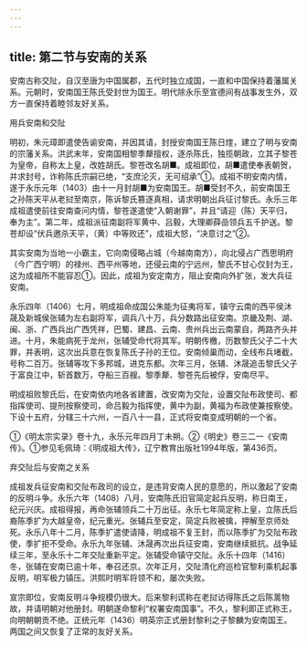 ```yaml
---
---
---
```

title: 第二节与安南的关系
---



安南古称交阯，自汉至唐为中国属郡，五代时独立成国，一直和中国保持着藩属关系。元朝时，安南国王陈氏受封世为国王。明代除永乐至宣德间有战事发生外，双方一直保持着睦邻友好关系。

用兵安南和交阯

明初，朱元璋即遣使告谕安南，并因其请，封授安南国王陈日煃，建立了明与安南的宗藩关系。洪武末年，安南国相黎季犛擅权，逐杀陈氏，独揽朝政，立其子黎苍为皇帝，自称太上皇，改姓胡氏。黎苍改名胡■。成祖即位，胡■遣使奉表朝贺，并求封号，诈称陈氏宗嗣已绝，“支庶沦灭，无可绍承”①。成祖不明安南内情，遂于永乐元年（1403）由十一月封胡■为安南国王。胡■受封不久，前安南国王之孙陈天平从老挝至南京，陈诉黎氏篡逐真相，请求明朝出兵征讨黎氏。永乐三年成祖遣使前往安南查问内情，黎苍遂遣使“入朝谢罪”，并且“请迎（陈）天平归，奉为主”。第二年，成祖派征南副将军黄中、吕毅，大理卿薛嵒领兵五千护送。黎苍却设“伏兵邀杀天平，（黄）中等败还”，成祖大怒，“决意讨之”②。

其实安南为当地一小霸主，它向南侵略占城（今越南南方），向北侵占广西思明府（今广西宁明）的禄州、西平州等地，还侵云南的宁远州，黎氏不甘心仅封为王，这为成祖所不能容忍①。因此，成祖为安定南方，阻止安南向外扩张，发大兵征安南。

永乐四年（1406）七月，明成祖命成国公朱能为征夷将军，镇守云南的西平侯沐晟及新城侯张辅为左右副将军，调兵八十万，兵分数路出征安南。京畿及荆、湖、闽、浙、广西兵出广西凭祥，巴蜀、建昌、云南、贵州兵出云南蒙自，两路齐头并进。十月，朱能病死于龙州，张辅受命代将其军。明朝传檄，历数黎氏父子二十大罪，并表明，这次出兵意在恢复陈氏子孙的王位。安南倾巢而动，全线布兵堵截，号称二百万。张辅等攻下多邦城，进克东都。次年三月，张辅、沐晟追击黎氏父子于富良江中，斩首数万，夺船三百艘。黎季犛、黎苍先后被俘，安南尽平。

明成祖败黎氏后，在安南依内地各省建置，改安南为交阯，设置交阯布政使司、都指挥使司、提刑按察使司，命吕毅为指挥使，黄中为副，黄福为布政使兼按察使。下设十五府，分辖三十六州，一百八十一县，正式将安南变成明朝的一个省。

①《明太宗实录》卷十九，永乐元年四月丁未朔。②《明史》卷三二一《安南传》。①参见毛佩琦：《明成祖大传》，辽宁教育出版社1994年版，第436页。

弃交阯后与安南之关系

成祖发兵征安南和交阯布政司的设立，是违背安南人民的意愿的，所以激起了安南的反明斗争。永乐六年（1408）八月，安南陈氏旧官简定起兵反明，称日南王，纪元兴庆。成祖得报，再命张辅领兵二十万出征。永乐七年简定称上皇，立陈氏后裔陈季扩为大越皇帝，纪元重光。张辅兵至安定，简定兵败被擒，押解至京师处死。永乐八年十二月，陈季扩遣使请降，明成祖不复王封，而以陈季扩为交阯布政使，季扩拒不受命。永乐九年张辅、沐晟再次出兵征安南，安南继续抵抗。战争延续三年，至永乐十二年交阯重新平定。张辅受命镇守交阯。永乐十四年（1416）冬，张辅在安南已逾十年，奉召还京。次年正月，交阯清化府巡检官黎利乘机起事反明，明军极力镇压。洪熙时明军将领不和，屡次失败。

宣宗即位，安南反明斗争规模仍很大。后来黎利谎称在老挝访得陈氏之后陈暠物故，并请明朝对他册封。明朝遂命黎利“权署安南国事”。不久，黎利即正式称王，向明朝朝贡不绝。正统元年（1436）明英宗正式册封黎利之子黎麟为安南国王。两国之间又恢复了正常的友好关系。
